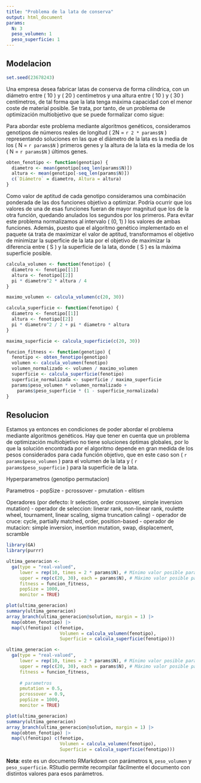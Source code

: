 ```yaml
---
title: "Problema de la lata de conserva"
output: html_document
params:
  N: 3
  peso_volumen: 1
  peso_superficie: 1
---
```


## Modelacion

```r
set.seed(23678243)
```

Una empresa desea fabricar latas de conserva de forma cilíndrica, con un diámetro entre \( 10 \) y \( 20 \) centímetros y una altura entre \( 10 \) y \( 30 \) centímetros, de tal forma que la lata tenga máxima capacidad con el menor coste de material posible. Se trata, por tanto, de un problema de optimización multiobjetivo que se puede formalizar como sigue:
\begin{align*}
  \text{maximizar} \quad
  &\frac{\pi x_{1}^{2} x_{2}}{4} \quad
  (\text{Volumen de un cilindro de diámetro } x_{1}
  \text{ y altura } x_{2}) \\
  \text{minimizar} \quad
  &\frac{\pi x_{1}^{2}}{2} + \pi x_{1} x_{2} \quad
  (\text{Superficie de un cilindro de diámetro } x_{1}
  \text{ y altura } x_{2}) \\
  \text{sujeto a} \quad
  &x_{1}, x_{2} \in \mathbb{R} \\
  &1 \leq x_{1}, x_{2} \leq 30
\end{align*}

Para abordar este problema mediante algoritmos genéticos, consideramos genotipos de números reales de longitud \( 2N = `r 2 * params$N` \) representando soluciones en las que el diámetro de la lata es la media de los \( N = `r params$N` \) primeros genes y la altura de la lata es la media de los \( N = `r params$N` \) últimos genes.

```r
obten_fenotipo <- function(genotipo) {
  diametro <- mean(genotipo[seq_len(params$N)])
  altura <- mean(genotipo[-seq_len(params$N)])
  c(`Diámetro` = diametro, Altura = altura)
}
```

Como valor de aptitud de cada genotipo consideramos una combinación ponderada de las dos funciones objetivo a optimizar. Podría ocurrir que los valores de una de esas funciones fueran de mayor magnitud que los de la otra función, quedando anulados los segundos por los primeros. Para evitar este problema normalizamos al intervalo \( (0, 1) \) los valores de ambas funciones. Además, puesto que el algoritmo genético implementado en el paquete `GA` trata de maximizar el valor de aptitud, transformamos el objetivo de minimizar la superficie de la lata por el objetivo de maximizar la diferencia entre \( S \) y la superficie de la lata, donde \( S \) es la máxima superficie posible.

```r
calcula_volumen <- function(fenotipo) {
  diametro <- fenotipo[[1]]
  altura <- fenotipo[[2]]
  pi * diametro^2 * altura / 4
}

maximo_volumen <- calcula_volumen(c(20, 30))

calcula_superficie <- function(fenotipo) {
  diametro <- fenotipo[[1]]
  altura <- fenotipo[[2]]
  pi * diametro^2 / 2 + pi * diametro * altura
}

maxima_superficie <- calcula_superficie(c(20, 30))

funcion_fitness <- function(genotipo) {
  fenotipo <- obten_fenotipo(genotipo)
  volumen <- calcula_volumen(fenotipo)
  volumen_normalizado <- volumen / maximo_volumen
  superficie <- calcula_superficie(fenotipo)
  superficie_normalizada <- superficie / maxima_superficie
  params$peso_volumen * volumen_normalizado +
    params$peso_superficie * (1 - superficie_normalizada)
}
```


## Resolucion

Estamos ya entonces en condiciones de poder abordar el problema mediante algoritmos genéticos. Hay que tener en cuenta que un problema de optimización multiobjetivo no tiene soluciones óptimas globales, por lo que la solución encontrada por el algoritmo depende en gran medida de los pesos considerados para cada función objetivo, que en este caso son \( `r params$peso_volumen` \) para el volumen de la lata y \( `r params$peso_superficie` \) para la superficie de la lata.


Hyperparametros (genotipo permutacion)

Parametros
- popSize
- pcrossover
- pmutation
- elitism

Operadores (por defecto: lr selection, order crossover, simple inversion mutation)
- operador de seleccion: linerar rank, non-linear rank, roulette wheel, tournament, linear scaling, sigma truncation caling)
- operador de cruce: cycle, partially matched, order, position-based
- operador de mutacion: simple inversion, insertion mutation, swap, displacement, scramble

```r
library(GA)
library(purrr)

ultima_generacion <- 
  ga(type = "real-valued",
     lower = rep(10, times = 2 * params$N), # Mínimo valor posible para cada gen
     upper = rep(c(20, 30), each = params$N), # Máximo valor posible para cada gen
     fitness = funcion_fitness,
     popSize = 1000,
     monitor = TRUE)

plot(ultima_generacion)
summary(ultima_generacion)
array_branch(ultima_generacion@solution, margin = 1) |> 
  map(obten_fenotipo) |> 
  map(\(fenotipo) c(fenotipo,
                    Volumen = calcula_volumen(fenotipo),
                    Superficie = calcula_superficie(fenotipo)))
```

```r
ultima_generacion <- 
  ga(type = "real-valued",
     lower = rep(10, times = 2 * params$N), # Mínimo valor posible para cada gen
     upper = rep(c(20, 30), each = params$N), # Máximo valor posible para cada gen
     fitness = funcion_fitness,
     
     # parametros
     pmutation = 0.5,
     pcrossover = 0.9,
     popSize = 1000,
     monitor = TRUE)

plot(ultima_generacion)
summary(ultima_generacion)
array_branch(ultima_generacion@solution, margin = 1) |> 
  map(obten_fenotipo) |> 
  map(\(fenotipo) c(fenotipo,
                    Volumen = calcula_volumen(fenotipo),
                    Superficie = calcula_superficie(fenotipo)))
```


**Nota**: este es un documento RMarkdown con parámetros `N`, `peso_volumen` y `peso_superficie`. RStudio permite recompilar fácilmente el documento con distintos valores para esos parámetros.
